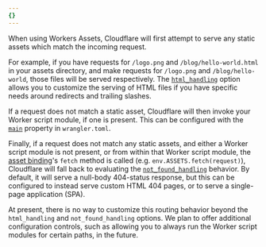 ```yaml
---
{}
---
```


When using Workers Assets, Cloudflare will first attempt to serve any static assets which match the incoming request.

For example, if you have requests for `/logo.png` and `/blog/hello-world.html` in your assets directory, and make requests for `/logo.png` and `/blog/hello-world`, those files will be served respectively. The [`html_handling`](/workers/configuration/assets/#html_handling) option allows you to customize the serving of HTML files if you have specific needs around redirects and trailing slashes.

If a request does not match a static asset, Cloudflare will then invoke your Worker script module, if one is present. This can be configured with the [`main`](/workers/wrangler/configuration/#inheritable-keys) property in `wrangler.toml`.

Finally, if a request does not match any static assets, and either a Worker script module is not present, or from within that Worker script module, the [asset binding](/workers/static-assets/binding/)'s `fetch` method is called (e.g. `env.ASSETS.fetch(request)`), Cloudflare will fall back to evaluating the [`not_found_handling`](/workers/configuration/assets/#not_found_handling) behavior. By default, it will serve a null-body 404-status response, but this can be configured to instead serve custom HTML 404 pages, or to serve a single-page application (SPA).

At present, there is no way to customize this routing behavior beyond the `html_handling` and `not_found_handling` options. We plan to offer additional configuration controls, such as allowing you to always run the Worker script modules for certain paths, in the future.
